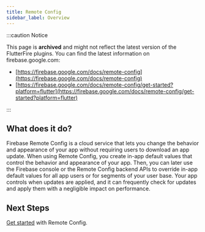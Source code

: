 ```yaml
---
title: Remote Config
sidebar_label: Overview
---
```


:::caution Notice

This page is **archived** and might not reflect the latest version of the
FlutterFire plugins. You can find the latest information on
firebase.google.com:

- [https://firebase.google.com/docs/remote-config](https://firebase.google.com/docs/remote-config)
- [https://firebase.google.com/docs/remote-config/get-started?platform=flutter](https://firebase.google.com/docs/remote-config/get-started?platform=flutter)

:::

## What does it do?

Firebase Remote Config is a cloud service that lets you change the behavior and appearance of your app without requiring users to
download an app update. When using Remote Config, you create in-app default values that control the behavior and appearance of your
app. Then, you can later use the Firebase console or the Remote Config backend APIs to override in-app default values for all app
users or for segments of your user base. Your app controls when updates are applied, and it can frequently check for updates and
apply them with a negligible impact on performance.

<YouTube id="_CXXVFPO6f0" />

## Next Steps

[Get started](get-started) with Remote Config.
